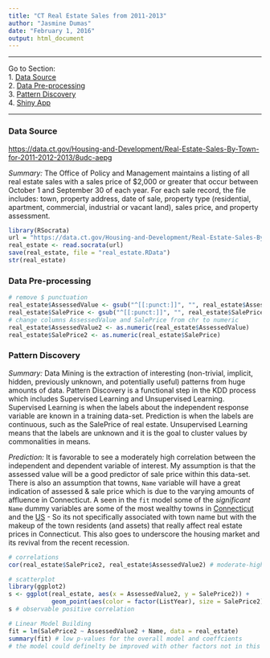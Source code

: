 ```yaml
---
title: "CT Real Estate Sales from 2011-2013"
author: "Jasmine Dumas"
date: "February 1, 2016"
output: html_document
---
```


_____________________________

Go to Section:                 
1. [Data Source](#data-source)           
2. [Data Pre-processing](#data-pre-processing)              
3. [Pattern Discovery](#pattern-discovery)                  
4. [Shiny App](https://github.com/jasdumas/regression/blob/master/ct-realestate/ct-realestate-shiny-app.Rmd)

_____________________________

### Data Source

<https://data.ct.gov/Housing-and-Development/Real-Estate-Sales-By-Town-for-2011-2012-2013/8udc-aepg>

_Summary:_ The Office of Policy and Management maintains a listing of all real estate sales with a sales price of $2,000 or greater that occur between October 1 and September 30 of each year. For each sale record, the file includes: town, property address, date of sale, property type (residential, apartment, commercial, industrial or vacant land), sales price, and property assessment.
```r
library(RSocrata)
url = "https://data.ct.gov/Housing-and-Development/Real-Estate-Sales-By-Town-for-2011-2012-2013/8udc-aepg"
real_estate <- read.socrata(url)
save(real_estate, file = "real_estate.RData")
str(real_estate)
```

### Data Pre-processing
```r
# remove $ punctuation
real_estate$AssessedValue <- gsub("^[[:punct:]]", "", real_estate$AssessedValue)
real_estate$SalePrice <- gsub("^[[:punct:]]", "", real_estate$SalePrice)
# change columns AssessedValue and SalePrice from chr to numeric
real_estate$AssessedValue2 <- as.numeric(real_estate$AssessedValue)
real_estate$SalePrice2 <- as.numeric(real_estate$SalePrice)
```

### Pattern Discovery               

_Summary:_ Data Mining is the extraction of interesting (non-trivial, implicit, hidden, previously unknown, and potentially useful) patterns from huge amounts of data. Pattern Discovery is a functional step in the KDD process which includes Supervised Learning and Unsupervised Learning. Supervised Learning is when the labels about the independent response variable are known in a training data-set. Prediction is when the labels are continuous, such as the SalePrice of real estate. Unsupervised Learning means that the labels are unknown and it is the goal to cluster values by commonalities in means.

_Prediction:_ It is favorable to see a moderately high correlation between the independent and dependent variable of interest. My assumption is that the assessed value will be a good predictor of sale price within this data-set. There is also an assumption that towns, `Name` variable will have a great indication of assessed & sale price which is due to the varying amounts of affluence in Connecticut. A seen in the `fit` model some of the _significant_ `Name` dummy variables are some of the most wealthy towns in [Connecticut](https://en.wikipedia.org/wiki/List_of_Connecticut_locations_by_per_capita_income) and the [US](http://time.com/100987/richest-towns/) - So its not specifically associated with town name but with the makeup of the town residents (and assets) that really affect real estate prices in Connecticut. This also goes to underscore the housing market and its revival from the recent recession.
```r
# correlations
cor(real_estate$SalePrice2, real_estate$AssessedValue2) # moderate-high value

# scatterplot 
library(ggplot2)
s <- ggplot(real_estate, aes(x = AssessedValue2, y = SalePrice2)) + 
            geom_point(aes(color = factor(ListYear), size = SalePrice2))
s # observable positive correlation

# Linear Model Building
fit = lm(SalePrice2 ~ AssessedValue2 + Name, data = real_estate)
summary(fit) # low p-values for the overall model and coeffcients
# the model could definelty be improved with other factors not in this data-set
```
